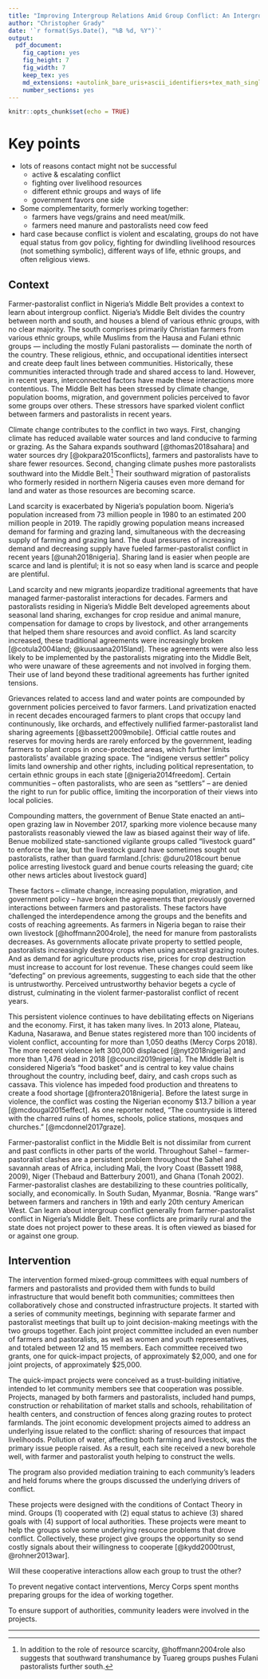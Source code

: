 ```yaml
---
title: "Improving Intergroup Relations Amid Group Conflict: An Intergroup Contact Field Experiment in Nigeria - Context"
author: "Christopher Grady"
date: '`r format(Sys.Date(), "%B %d, %Y")`'
output:
  pdf_document:
    fig_caption: yes
    fig_height: 7
    fig_width: 7
    keep_tex: yes
    md_extensions: +autolink_bare_uris+ascii_identifiers+tex_math_single_backslash
    number_sections: yes
---
```


```r
knitr::opts_chunk$set(echo = TRUE)
```

# Key points

- lots of reasons contact might not be successful
    - active & escalating conflict
    - fighting over livelihood resources
    - different ethnic groups and ways of life
    - government favors one side
- Some complementarity, formerly working together: 
    - farmers have vegs/grains and need meat/milk.
    - farmers need manure and pastoralists need cow feed

- hard case because conflict is violent and escalating, groups do not have equal status from gov policy, fighting for dwindling livelihood resources (not something symbolic), different ways of life, ethnic groups, and often religious views.


<!--
Comes after theory.  Intervention Details moved to design.

## Context Outline

- distirbution of the lands: map that shows the regions: Fulani region, farmer region
- The setting: rural, economic
- the background: these populations used to get along, but population booms and climate change reduce land:people ratio
- The conflict: escalating, burnt village/livestock guard, expulsion
-->

<!--
particularly hard case _because_ the conflict is very violent and escalating.  Also, the groups have a power disadvantage, their ways of life are different, fighting for land resources, also differ in ethnicity and sometimes religion.  BUT things work because there is a latent shared interest/identity to be activated.

Dehumanization of killing: 
- Conflicting groups dehumanize the outgroup, meaning that they do not acknowledge the outgroup as fully human [@haslam2014dehumanization; @leyens2007infra; @opotow1990moral; @bandura1999moral].  Dehumanized groups are deemed unworthy of moral considerations; they do not deserve empathy, compassion, or fair treatment.  Along with not extending morality to outgroup members, ingroups often view of the outgroup themselves as immoral -- a group without values who cannot be trusted due to their innate moral deficiencies [@weisel2015ingroup; @parker2013lessons; @brewer1999ingroupOutgroup, p.435].  Killing members of the other group causes further dehumanization.

-->

## Context

Farmer-pastoralist conflict in Nigeria's Middle Belt provides a context to learn about intergroup conflict.  Nigeria’s Middle Belt divides the country between north and south, and houses a blend of various ethnic groups, with no clear majority. The south comprises primarily Christian farmers from various ethnic groups, while Muslims from the Hausa and Fulani ethnic groups — including the mostly Fulani pastoralists — dominate the north of the country. These religious, ethnic, and occupational identities intersect and create deep fault lines between communities.   Historically, these communities interacted through trade and shared access to land.  However, in recent years, interconnected factors have made these interactions more contentious.  The Middle Belt has been stressed by climate change, population booms, migration, and government policies perceived to favor some groups over others.  These stressors have sparked violent conflict between farmers and pastoralists in recent years.

Climate change contributes to the conflict in two ways.  First, changing climate has reduced available water sources and land conducive to farming or grazing.  As the Sahara expands southward [@thomas2018sahara] and water sources dry [@okpara2015conflicts], farmers and pastoralists have to share fewer resources.  Second, changing climate pushes more pastoralists southward into the Middle Belt.^[In addition to the role of resource scarcity, @hoffmann2004role also suggests that southward transhumance by Tuareg groups pushes Fulani pastoralists further south.]  Their southward migration of pastoralists who formerly resided in northern Nigeria causes even more demand for land and water as those resources are becoming scarce.

Land scarcity is exacerbated by Nigeria's population boom.  Nigeria's population increased from 73 million people in 1980 to an estimated 200 million people in 2019.  The rapidly growing population means increased demand for farming and grazing land, simultaneous with the decreasing supply of farming and grazing land.  The dual pressures of increasing demand and decreasing supply have fueled farmer-pastoralist conflict in recent years [@unah2018nigeria].  Sharing land is easier when people are scarce and land is plentiful; it is not so easy when land is scarce and people are plentiful.

Land scarcity and new migrants jeopardize traditional agreements that have managed farmer-pastoralist interactions for decades.  Farmers and pastoralists residing in Nigeria's Middle Belt developed agreements about seasonal land sharing, exchanges for crop residue and animal manure, compensation for damage to crops by livestock, and other arrangements that helped them share resources and avoid conflict.  As land scarcity increased, these traditional agreements were increasingly broken [@cotula2004land; @kuusaana2015land].  These agreements were also less likely to be implemented by the pastoralists migrating into the Middle Belt, who were unaware of these agreements and not involved in forging them.  Their use of land beyond these traditional agreements has further ignited tensions.

Grievances related to access land and water points are compounded by government policies perceived to favor farmers.  Land privatization enacted in recent decades encouraged farmers to plant crops that occupy land continunously, like orchards, and effectively nullified farmer-pastoralist land sharing agreements [@bassett2009mobile].  Official cattle routes and reserves for moving herds are rarely enforced by the government, leading farmers to plant crops in once-protected areas, which further limits pastoralists’ available grazing space.  The “indigene versus settler” policy limits land ownership and other rights, including political representation, to certain ethnic groups in each state [@nigeria2014freedom].  Certain communities -- often pastoralists, who are seen as “settlers” -- are denied the right to run for public office, limiting the incorporation of their views into local policies.   

Compounding matters, the government of Benue State enacted an anti–open grazing law in November 2017, sparking more violence because many pastoralists reasonably viewed the law as biased against their way of life.  Benue mobilized state-sanctioned vigilante groups called "livestock guard" to enforce the law, but the livestock guard have sometimes sought out pastoralists, rather than guard farmland.[chris: @duru2018court benue police arresting livestock guard and benue courts releasing the guard; cite other news articles about livestock guard]

These factors -- climate change, increasing population, migration, and government policy -- have broken the agreements that previously governed interactions between farmers and pastoralists.  These factors have challenged the interdependence among the groups and the benefits and costs of reaching agreements.  As farmers in Nigeria began to raise their own livestock [@hoffmann2004role], the need for manure from pastoralists decreases.  As governments allocate private property to settled people, pastoralists increasingly destroy crops when using ancestral grazing routes.  And as demand for agriculture products rise, prices for crop destruction must increase to account for lost revenue.  These changes could seem like "defecting" on previous agreements, suggesting to each side that the other is untrustworthy.  Perceived untrustworthy behavior begets a cycle of distrust, culminating in the violent farmer-pastoralist conflict of recent years.

<!--The conflict is primarily _economic_ in nature -- groups fighting for land rights, with goals that are mainly local and territorial.  But these conflicts are exacerbated by ethnic and religious differences.-->

This persistent violence continues to have debilitating effects on Nigerians and the economy. First, it has taken many lives. In 2013 alone, Plateau, Kaduna, Nasarawa, and Benue states registered more than 100 incidents of violent conflict, accounting for more than 1,050 deaths (Mercy Corps 2018). The more recent violence left 300,000 displaced [@nyt2018nigeria] and more than 1,476 dead in 2018 [@council2019nigeria]. The Middle Belt is considered Nigeria’s “food basket” and is central to key value chains throughout the country, including beef, dairy, and cash crops such as cassava. This violence has impeded food production and threatens to create a food shortage [@frontera2018nigeria]. Before the latest surge in violence, the conflict was costing the Nigerian economy $13.7 billion a year [@mcdougal2015effect].  As one reporter noted, "The countryside is littered with the charred ruins of homes, schools, police stations, mosques and churches." [@mcdonnel2017graze].

Farmer-pastoralist conflict in the Middle Belt is not dissimilar from current and past conflicts in other parts of the world.  Throughout Sahel -- farmer-pastoralist clashes are a persistent problem throughout the Sahel and savannah areas of Africa, including Mali, the Ivory Coast (Bassett 1988, 2009), Niger (Thebaud and Batterbury 2001), and Ghana (Tonah 2002).  Farmer-pastoralist clashes are destabilizing to these countries politically, socially, and economically.  In South Sudan, Myanmar, Bosnia.  "Range wars" between farmers and ranchers in 19th and early 20th century American West.  Can learn about intergroup conflict generally from farmer-pastoralist conflict in Nigeria's Middle Belt.  These conflicts are primarily rural and the state does not project power to these areas.  It is often viewed as biased for or against one group.

## Intervention

The intervention formed mixed-group committees with equal numbers of farmers and pastoralists and provided them with funds to build infrastructure that would benefit both communities; committees then collaboratively chose and constructed infrastructure projects.  It started with a series of community meetings, beginning with separate farmer and pastoralist meetings that built up to joint decision-making meetings with the two groups together.  Each joint project committee included an even number of farmers and pastoralists, as well as women and youth representatives, and totaled between 12 and 15 members. Each committee received two grants, one for quick-impact projects, of approximately \$2,000, and one for joint projects, of approximately \$25,000.

The quick-impact projects were conceived as a trust-building initiative, intended to let community members see that cooperation was possible. Projects, managed by both farmers and pastoralists, included hand pumps, construction or rehabilitation of market stalls and schools, rehabilitation of health centers, and construction of fences along grazing routes to protect farmlands. The joint economic development projects aimed to address an underlying issue related to the conflict: sharing of resources that impact livelihoods. Pollution of water, affecting both farming and livestock, was the primary issue people raised. As a result, each site received a new borehole well, with farmer and pastoralist youth helping to construct the wells.  

The program also provided mediation training to each community's leaders and held forums where the groups discussed the underlying drivers of conflict.

These projects were designed with the conditions of Contact Theory in mind.  Groups (1) cooperated with (2) equal status to achieve (3) shared goals with (4) support of local authorities.  These projects were meant to help the groups solve some underlying resource problems that drove conflict.  Collectively, these project give groups the opportunity so send costly signals about their willingness to cooperate [@kydd2000trust, @rohner2013war].

Will these cooperative interactions allow each group to trust the other?

To prevent negative contact interventions, Mercy Corps spent months preparing groups for the idea of working together.

To ensure support of authorities, community leaders were involved in the projects.

*******

<!--
# Scacco

-->